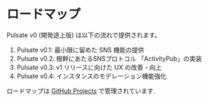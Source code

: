 
# ロードマップ

Pulsate v0 (開発途上版) は以下の流れで提供されます。

1. Pulsate v0.1: 最小限に留めた SNS 機能の提供
2. Pulsate v0.2: 根幹にあたるSNSプロトコル 「ActivityPub」の実装
3. Pulsate v0.3: v1 リリースに向けた UX の改善・向上
4. Pulsate v0.4: インスタンスのモデレーション機能強化

ロードマップは [GitHub Projects](https://github.com/orgs/pulsate-dev/projects/5) で管理されています.

<Cards>
  <Card title="Pulsate v0.1 Roadmap ↗" href="https://github.com/orgs/pulsate-dev/projects/5"/>
</Cards>
